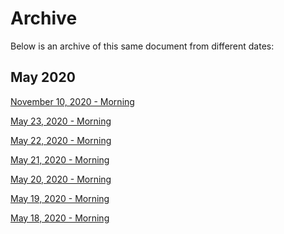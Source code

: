 # Archive

Below is an archive of this same document from different dates:

## May 2020

[November 10, 2020 - Morning](https://5fa98c019806070007a1948c--researchpaper.netlify.app/)

[May 23, 2020 - Morning](https://5ec910b25ba546000683ef75--researchpaper.netlify.app/)

[May 22, 2020 - Morning](https://5ec7bfda63f2680006dc7adb--researchpaper.netlify.app/)

[May 21, 2020 - Morning](https://5ec66e35e51006000702d6a6--researchpaper.netlify.app/)

[May 20, 2020 - Morning](https://5ec54d80a11b3100064e7032--researchpaper.netlify.app/)

[May 19, 2020 - Morning](https://5ec3ebd67cef13000653e8ec--researchpaper.netlify.app/)

[May 18, 2020 - Morning](https://5ec27a599a31b90007d45f5e--researchpaper.netlify.app/)

